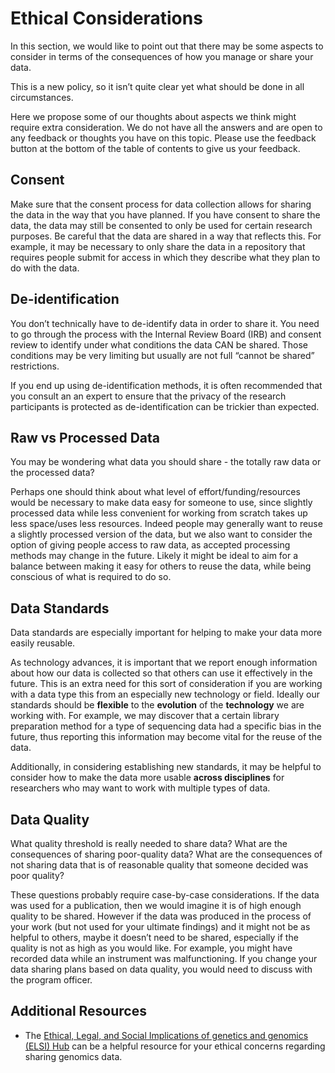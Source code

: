 # Ethical Considerations {-#ethics} 

In this section, we would like to point out that there may be some aspects to consider in terms of the consequences of how you manage or share your data. 

This is a new policy, so it isn't quite clear yet what should be done in all circumstances. 

Here we propose some of our thoughts about aspects we think might require extra consideration. We do not have all the answers and are open to any feedback or thoughts you have on this topic. Please use the feedback button at the bottom of the table of contents to give us your feedback.

## Consent {#consent} 

Make sure that the consent process for data collection allows for sharing the data in the way that you have planned. If you have consent to share the data, the data may still be consented to only be used for certain research purposes. Be careful that the data are shared in a way that reflects this. For example, it may be necessary to only share the data in a repository that requires people submit for access in which they describe what they plan to do with the data.

## De-identification {#de-identification} 

You don't technically have to de-identify data in order to share it. You need to go through the process with the Internal Review Board (IRB) and consent review to identify under what conditions the data CAN be shared. Those conditions may be very limiting but usually are not full "cannot be shared" restrictions.

If you end up using de-identification methods, it is often recommended that you consult an an expert to ensure that the privacy of the research participants is protected as de-identification can be trickier than expected.

## Raw vs Processed Data{#raw-vs-processed} 

You may be wondering what data you should share - the totally raw data or the processed data?

Perhaps one should think about what level of effort/funding/resources would be necessary to make data easy for someone to use, since slightly processed data while less convenient for working from scratch takes up less space/uses less resources. Indeed people may generally want to reuse a slightly processed version of the data, but we also want to consider the option of giving people access to raw data, as accepted processing methods may change in the future. Likely it might be ideal to aim for a balance between making it easy for others to reuse the data, while being conscious of what is required to do so.

## Data Standards {#standards} 

Data standards are especially important for helping to make your data more easily reusable.

As technology advances, it is important that we report enough information about how our data is collected so that others can use it effectively in the future. This is an extra need for this sort of consideration if you are working with a data type this from an especially new technology or field. Ideally our standards should be **flexible** to the **evolution** of the **technology** we are working with. For example, we may discover that a certain library preparation method for a type of sequencing data had a specific bias in the future, thus reporting this information may become vital for the reuse of the data. 

Additionally, in considering establishing new standards, it may be helpful to consider how to make the data more usable **across disciplines** for researchers who may want to work with multiple types of data.

## Data Quality {#quality} 

<div class = "question">

What quality threshold is really needed to share data?
What are the consequences of sharing poor-quality data?
What are the consequences of not sharing data that is of reasonable quality that someone decided was poor quality?

</div>

These questions probably require case-by-case considerations. If the data was used for a publication, then we would imagine it is of high enough quality to be shared. However if the data was produced in the process of your work (but not used for your ultimate findings) and it might not be as helpful to others, maybe it doesn't need to be shared, especially if the quality is not as high as you would like. For example, you might have recorded data while an instrument was malfunctioning. If you change your data sharing plans based on data quality, you would need to discuss with the program officer. 

## Additional Resources

- The [Ethical, Legal, and Social Implications of genetics and genomics (ELSI) Hub](https://elsihub.org/index.php/) can be a helpful resource for your ethical concerns regarding sharing genomics data. 
